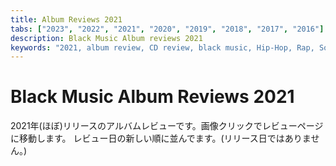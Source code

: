 ```yaml
---
title: Album Reviews 2021
tabs: ["2023", "2022", "2021", "2020", "2019", "2018", "2017", "2016"]
description: Black Music Album reviews 2021
keywords: "2021, album review, CD review, black music, Hip-Hop, Rap, Soul, R&B"
---
```



# Black Music Album Reviews 2021

<PageDescription>

2021年(ほぼ)リリースのアルバムレビューです。画像クリックでレビューページに移動します。
レビュー日の新しい順に並んでます。(リリース日ではありません。)

</PageDescription>

<Row>
  <Column colMd={2} colLg={3} noGutterMdLeft>
    <Review1 />
  </Column>
  <Column colMd={2} colLg={3} noGutterMdLeft>
    <Review2 />
  </Column>
  <Column colMd={2} colLg={3} noGutterMdLeft>
    <Review3 />
  </Column>
  <Column colMd={2} colLg={3} noGutterMdLeft>
    <Review4 />
  </Column>
</Row>

<Row>
  <Column colMd={2} colLg={3} noGutterMdLeft>
    <Review5 />
  </Column>
  <Column colMd={2} colLg={3} noGutterMdLeft>
    <Review6 />
  </Column>
  <Column colMd={2} colLg={3} noGutterMdLeft>
    <Review7 />
  </Column>
  <Column colMd={2} colLg={3} noGutterMdLeft>
    <Review8 />
  </Column>
</Row>

<Row>
  <Column colMd={2} colLg={3} noGutterMdLeft>
    <Review9 />
  </Column>
  <Column colMd={2} colLg={3} noGutterMdLeft>
    <Review10 />
  </Column>
  <Column colMd={2} colLg={3} noGutterMdLeft>
    <Review11 />
  </Column>
  <Column colMd={2} colLg={3} noGutterMdLeft>
    <Review12 />
  </Column>
</Row>

<Row>
  <Column colMd={2} colLg={3} noGutterMdLeft>
    <Review13 />
  </Column>
  <Column colMd={2} colLg={3} noGutterMdLeft>
    <Review14 />
  </Column>
  <Column colMd={2} colLg={3} noGutterMdLeft>
    <Review15 />
  </Column>
  <Column colMd={2} colLg={3} noGutterMdLeft>
    <Review16 />
  </Column>
</Row>

<Row>
  <Column colMd={2} colLg={3} noGutterMdLeft>
    <Review17 />
  </Column>
  <Column colMd={2} colLg={3} noGutterMdLeft>
    <Review18 />
  </Column>
  <Column colMd={2} colLg={3} noGutterMdLeft>
    <Review19 />
  </Column>
  <Column colMd={2} colLg={3} noGutterMdLeft>
    <Review20 />
  </Column>  
</Row>

<Row>
  <Column colMd={2} colLg={3} noGutterMdLeft>
    <Review21 />
  </Column>
  <Column colMd={2} colLg={3} noGutterMdLeft>
    <Review22 />
  </Column>
  <Column colMd={2} colLg={3} noGutterMdLeft>
    <Review23 />
  </Column>
  <Column colMd={2} colLg={3} noGutterMdLeft>
    <Review24 />
  </Column>
</Row>

<Row>
  <Column colMd={2} colLg={3} noGutterMdLeft>
    <Review25 />
  </Column>
  <Column colMd={2} colLg={3} noGutterMdLeft>
    <Review26 />
  </Column>
  <Column colMd={2} colLg={3} noGutterMdLeft>
    <Review27 />
  </Column>
  <Column colMd={2} colLg={3} noGutterMdLeft>
    <Review28 />
  </Column>
</Row>

<Row>
  <Column colMd={2} colLg={3} noGutterMdLeft>
    <Review29 />
  </Column>
  <Column colMd={2} colLg={3} noGutterMdLeft>
    <Review30 />
  </Column>
  <Column colMd={2} colLg={3} noGutterMdLeft>
    <Review31 />
  </Column>
  <Column colMd={2} colLg={3} noGutterMdLeft>
    <Review32 />
  </Column>
</Row>

<Row>
  <Column colMd={2} colLg={3} noGutterMdLeft>
    <Review33 />
  </Column>
  <Column colMd={2} colLg={3} noGutterMdLeft>
    <Review34 />
  </Column>
  <Column colMd={2} colLg={3} noGutterMdLeft>
    <Review35 />
  </Column>
  <Column colMd={2} colLg={3} noGutterMdLeft>
    <Review36 />
  </Column>
</Row>

<Row>
  <Column colMd={2} colLg={3} noGutterMdLeft>
    <Review37 />
  </Column>
  <Column colMd={2} colLg={3} noGutterMdLeft>
    <Review38 />
  </Column>
  <Column colMd={2} colLg={3} noGutterMdLeft>
    <Review39 />
  </Column>
  <Column colMd={2} colLg={3} noGutterMdLeft>
    <Review40 />
  </Column>
</Row>

<Row>
  <Column colMd={2} colLg={3} noGutterMdLeft>
    <Review41 />
  </Column>    
  <Column colMd={2} colLg={3} noGutterMdLeft>
    <Review42 />
  </Column>
  <Column colMd={2} colLg={3} noGutterMdLeft>
    <Review43 />
  </Column>
  <Column colMd={2} colLg={3} noGutterMdLeft>
    <Review44 />
  </Column>
</Row>

<Row>
  <Column colMd={2} colLg={3} noGutterMdLeft>
    <Review45 />
  </Column>
  <Column colMd={2} colLg={3} noGutterMdLeft>
    <Review46 />
  </Column>
  <Column colMd={2} colLg={3} noGutterMdLeft>
    <Review47 />
  </Column>   
  <Column colMd={2} colLg={3} noGutterMdLeft>
    <Review48 />
  </Column>    
</Row>

<Row>
  <Column colMd={2} colLg={3} noGutterMdLeft>
    <Review49 />
  </Column>
  <Column colMd={2} colLg={3} noGutterMdLeft>
    <Review50 />
  </Column>
  <Column colMd={2} colLg={3} noGutterMdLeft>
    <Review51 />
  </Column>
  <Column colMd={2} colLg={3} noGutterMdLeft>
    <Review52 />
  </Column>
</Row>

<Row>
  <Column colMd={2} colLg={3} noGutterMdLeft>
    <Review53 />
  </Column>
</Row>